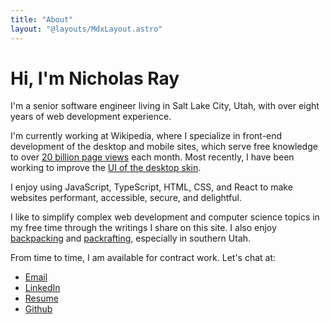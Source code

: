 ```yaml
---
title: "About"
layout: "@layouts/MdxLayout.astro"
---
```


# Hi, I'm Nicholas Ray

I'm a senior software engineer living in Salt Lake City, Utah, with over eight
years of web development experience.

I'm currently working at Wikipedia, where I specialize in front-end development
of the desktop and mobile sites, which serve free knowledge to over
[20 billion page views](https://stats.wikimedia.org/#/all-projects) each month.
Most recently, I have been working to improve the
[UI of the desktop skin](https://www.mediawiki.org/wiki/Reading/Web/Desktop_Improvements).

I enjoy using JavaScript, TypeScript, HTML, CSS, and React to make websites
performant, accessible, secure, and delightful.

I like to simplify complex web development and computer science topics in my
free time through the writings I share on this site. I also enjoy
[backpacking](<https://en.wikipedia.org/wiki/Backpacking_(hiking)>) and
[packrafting](https://en.wikipedia.org/wiki/Packraft), especially in southern
Utah.

From time to time, I am available for contract work. Let's chat at:

- [Email](mailto:nray@nray.dev)
- [LinkedIn](https://www.linkedin.com/in/nicholas-ray/)
- [Resume](/nicholas-ray-resume.pdf)
- [Github](https://github.com/nicholasray)
